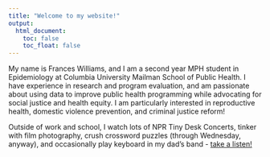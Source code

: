 ```yaml
---
title: "Welcome to my website!"
output: 
  html_document:
    toc: false
    toc_float: false
---
```




My name is Frances Williams, and I am a second year MPH student in Epidemiology at Columbia University Mailman School of Public Health. I have experience in research and program evaluation, and am passionate about using data to improve public health programming while advocating for social justice and health equity. I am particularly interested in reproductive health, domestic violence prevention, and criminal justice reform!




Outside of work and school, I watch lots of NPR Tiny Desk Concerts, tinker with film photography, crush crossword puzzles (through Wednesday, anyway), and occasionally play keyboard in my dad's band - [take a listen!](http://www.integralsoft.com/bboys/music/Here%20Comes%20The%20Sun.mp3)


